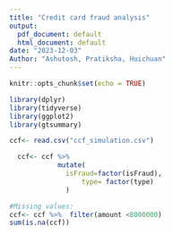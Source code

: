 ```yaml
---
title: "Credit card fraud analysis"
output:
  pdf_document: default
  html_document: default
date: "2023-12-03"
Author: "Ashutosh, Pratiksha, Huichuan"
---
```


```r
knitr::opts_chunk$set(echo = TRUE)
```

```r
library(dplyr)
library(tidyverse)
library(ggplot2)
library(gtsummary)
```

```r
ccf<- read.csv("ccf_simulation.csv")
```

```r

  ccf<- ccf %>%
            mutate(
              isFraud=factor(isFraud),
                  type= factor(type)
              )
```

```r
#Missing values:
ccf<- ccf %>%  filter(amount <8000000)
sum(is.na(ccf))
```
